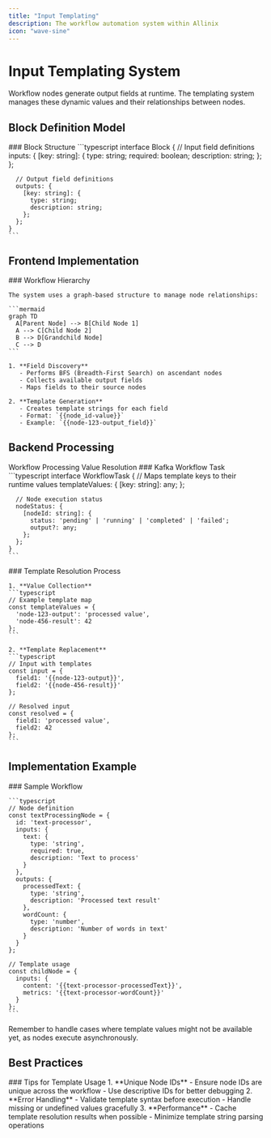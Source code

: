```yaml
---
title: "Input Templating"
description: The workflow automation system within Allinix
icon: "wave-sine"
---
```



# Input Templating System

<Callout type="info">
  Workflow nodes generate output fields at runtime. The templating system
  manages these dynamic values and their relationships between nodes.
</Callout>

## Block Definition Model

<Card>
  <div className="p-6">
    ### Block Structure
    ```typescript
    interface Block {
      // Input field definitions
      inputs: {
        [key: string]: {
          type: string;
          required: boolean;
          description: string;
        };
      };
      
      // Output field definitions
      outputs: {
        [key: string]: {
          type: string;
          description: string;
        };
      };
    }
    ```
  </div>
</Card>

## Frontend Implementation

<Card className="mt-6">
  <div className="p-6">
    ### Workflow Hierarchy
    
    The system uses a graph-based structure to manage node relationships:
    
    ```mermaid
    graph TD
      A[Parent Node] --> B[Child Node 1]
      A --> C[Child Node 2]
      B --> D[Grandchild Node]
      C --> D
    ```
    
    1. **Field Discovery**
       - Performs BFS (Breadth-First Search) on ascendant nodes
       - Collects available output fields
       - Maps fields to their source nodes
    
    2. **Template Generation**
       - Creates template strings for each field
       - Format: `{{node_id-value}}`
       - Example: `{{node-123-output_field}}`
  </div>
</Card>

## Backend Processing

<Tabs defaultValue="workflow">
  <TabsList>
    <TabsTrigger value="workflow">Workflow Processing</TabsTrigger>
    <TabsTrigger value="validation">Value Resolution</TabsTrigger>
  </TabsList>
  
  <TabsContent value="workflow">
    ### Kafka Workflow Task
    ```typescript
    interface WorkflowTask {
      // Maps template keys to their runtime values
      templateValues: {
        [key: string]: any;
      };
      
      // Node execution status
      nodeStatus: {
        [nodeId: string]: {
          status: 'pending' | 'running' | 'completed' | 'failed';
          output?: any;
        };
      };
    }
    ```
  </TabsContent>
  
  <TabsContent value="validation">
    ### Template Resolution Process
    
    1. **Value Collection**
    ```typescript
    // Example template map
    const templateValues = {
      'node-123-output': 'processed value',
      'node-456-result': 42
    };
    ```
    
    2. **Template Replacement**
    ```typescript
    // Input with templates
    const input = {
      field1: '{{node-123-output}}',
      field2: '{{node-456-result}}'
    };
    
    // Resolved input
    const resolved = {
      field1: 'processed value',
      field2: 42
    };
    ```
  </TabsContent>
</Tabs>

## Implementation Example

<Card className="mt-6">
  <div className="p-6 space-y-4">
    ### Sample Workflow
    
    ```typescript
    // Node definition
    const textProcessingNode = {
      id: 'text-processor',
      inputs: {
        text: {
          type: 'string',
          required: true,
          description: 'Text to process'
        }
      },
      outputs: {
        processedText: {
          type: 'string',
          description: 'Processed text result'
        },
        wordCount: {
          type: 'number',
          description: 'Number of words in text'
        }
      }
    };
    
    // Template usage
    const childNode = {
      inputs: {
        content: '{{text-processor-processedText}}',
        metrics: '{{text-processor-wordCount}}'
      }
    };
    ```
  </div>
</Card>

<Callout type="warning" className="mt-6">
  Remember to handle cases where template values might not be available yet, as
  nodes execute asynchronously.
</Callout>

## Best Practices

<Card className="mt-6">
  <div className="p-6">
    ### Tips for Template Usage 1. **Unique Node IDs** - Ensure node IDs are
    unique across the workflow - Use descriptive IDs for better debugging 2.
    **Error Handling** - Validate template syntax before execution - Handle
    missing or undefined values gracefully 3. **Performance** - Cache template
    resolution results when possible - Minimize template string parsing
    operations
  </div>
</Card>
